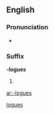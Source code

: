 ==English==

===Pronunciation===
* {{a|UK}} {{IPA|/lɒɡz/}}

===Suffix===
'''-logues''' {{p}}

# {{plural of|[[-logue#English|-logue]]}}

[[Category:English suffixes|logues]]

[[ar:-logues]]